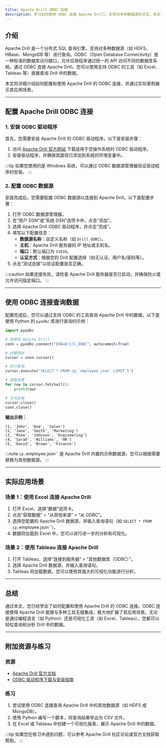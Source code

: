 ```yaml
---
title: Apache Drill ODBC 连接
description: 学习如何使用 ODBC 连接 Apache Drill，实现与多种数据源的交互。本文将从基础概念讲起，逐步引导您完成配置和实际应用。
---
```


## 介绍

Apache Drill 是一个分布式 SQL 查询引擎，支持对多种数据源（如 HDFS、HBase、MongoDB 等）进行查询。ODBC（Open Database Connectivity）是一种标准的数据库访问接口，允许应用程序通过统一的 API 访问不同的数据库系统。通过 ODBC 连接 Apache Drill，您可以使用支持 ODBC 的工具（如 Excel、Tableau 等）直接查询 Drill 中的数据。

本文将详细介绍如何配置和使用 Apache Drill 的 ODBC 连接，并通过实际案例展示其应用场景。

---

## 配置 Apache Drill ODBC 连接

### 1. 安装 ODBC 驱动程序

首先，您需要安装 Apache Drill 的 ODBC 驱动程序。以下是安装步骤：

1. 访问 [Apache Drill 官方网站](https://drill.apache.org) 下载适用于您操作系统的 ODBC 驱动程序。
2. 安装驱动程序，并确保其路径已添加到系统的环境变量中。

:::tip
如果您使用的是 Windows 系统，可以通过 ODBC 数据源管理器验证驱动程序的安装。
:::

### 2. 配置 ODBC 数据源

安装完成后，您需要配置 ODBC 数据源以连接到 Apache Drill。以下是配置步骤：

1. 打开 ODBC 数据源管理器。
2. 在“用户 DSN”或“系统 DSN”选项卡中，点击“添加”。
3. 选择 Apache Drill ODBC 驱动程序，并点击“完成”。
4. 填写以下配置信息：
   - **数据源名称**：自定义名称（如 `Drill_ODBC`）。
   - **主机**：Apache Drill 服务器的 IP 地址或主机名。
   - **端口**：默认端口为 `31010`。
   - **认证方式**：根据您的 Drill 配置选择（如无认证、用户名/密码等）。
5. 点击“测试连接”以验证配置是否正确。

:::caution
如果连接失败，请检查 Apache Drill 服务器是否已启动，并确保防火墙允许访问指定端口。
:::

---

## 使用 ODBC 连接查询数据

配置完成后，您可以通过支持 ODBC 的工具查询 Apache Drill 中的数据。以下是使用 Python 的 `pyodbc` 库进行查询的示例：

```python
import pyodbc

# 连接到 Apache Drill
conn = pyodbc.connect("DSN=Drill_ODBC", autocommit=True)

# 创建游标
cursor = conn.cursor()

# 执行查询
cursor.execute("SELECT * FROM cp.`employee.json` LIMIT 5")

# 获取结果
for row in cursor.fetchall():
    print(row)

# 关闭连接
cursor.close()
conn.close()
```

**输出示例：**
```
(1, 'John', 'Doe', 'Sales')
(2, 'Jane', 'Smith', 'Marketing')
(3, 'Mike', 'Johnson', 'Engineering')
(4, 'Sarah', 'Williams', 'HR')
(5, 'David', 'Brown', 'Finance')
```

:::note
`cp.`employee.json`` 是 Apache Drill 内置的示例数据源，您可以根据需要替换为其他数据源。
:::

---

## 实际应用场景

### 场景 1：使用 Excel 连接 Apache Drill

1. 打开 Excel，选择“数据”选项卡。
2. 点击“获取数据” > “从其他来源” > “从 ODBC”。
3. 选择您配置的 Apache Drill 数据源，并输入查询语句（如 `SELECT * FROM cp.`employee.json``）。
4. 数据将加载到 Excel 中，您可以进行进一步的分析和可视化。

### 场景 2：使用 Tableau 连接 Apache Drill

1. 打开 Tableau，选择“连接到服务器” > “其他数据库（ODBC）”。
2. 选择 Apache Drill 数据源，并输入查询语句。
3. Tableau 将加载数据，您可以使用其强大的可视化功能进行分析。

---

## 总结

通过本文，您已经学会了如何配置和使用 Apache Drill 的 ODBC 连接。ODBC 连接使得 Apache Drill 能够与多种工具无缝集成，极大地扩展了其应用场景。无论是通过编程语言（如 Python）还是可视化工具（如 Excel、Tableau），您都可以轻松查询和分析 Drill 中的数据。

---

## 附加资源与练习

### 资源
- [Apache Drill 官方文档](https://drill.apache.org/docs/)
- [ODBC 驱动程序下载与安装指南](https://drill.apache.org/docs/odbc-jdbc-interfaces/)

### 练习
1. 尝试使用 ODBC 连接查询 Apache Drill 中的其他数据源（如 HDFS 或 MongoDB）。
2. 使用 Python 编写一个脚本，将查询结果导出为 CSV 文件。
3. 在 Excel 或 Tableau 中创建一个可视化报表，展示 Apache Drill 中的数据。

:::tip
如果您在练习中遇到问题，可以参考 Apache Drill 社区论坛或官方文档获取帮助。
:::